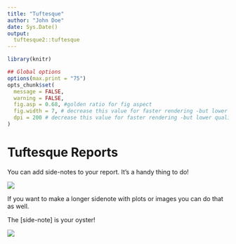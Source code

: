 ```yaml
---
title: "Tuftesque"
author: "John Doe"
date: Sys.Date()
output:
  tuftesque2::tuftesque
---
```


```r
library(knitr)

## Global options
options(max.print = "75")
opts_chunk$set(
  message = FALSE,
  warning = FALSE,
  fig.asp = 0.68, #golden ratio for fig aspect
  fig.width = 7, # decrease this value for faster rendering -but lower quality
  dpi = 200 # decrease this value for faster rendering -but lower quality
)
```


# Tuftesque Reports

You can add side-notes to your report. [It's a handy thing to do!]{.side-note}


![](http://placekitten.com/500/400)

If you want to make a longer sidenote with plots or images you can do that as well. 

::::{.side-note}

The [side-note] is your oyster!

![](http://placekitten.com/200/200)
::::


